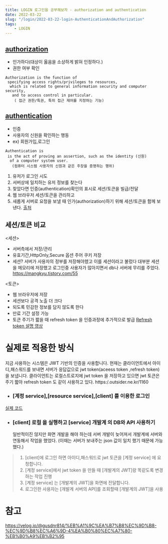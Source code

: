 ```yaml
---
title: LOGIN 로그인을 공부해보자 - authorization and authentication
date: 2022-03-22
slug: "/login/2022-03-22-login-AuthenticationAndAuthorization"
tags:
    - LOGIN
---
```


## [authorization](https://en.wikipedia.org/wiki/Authorization) 
* 인가하다(대상이 옳음을 소상하게 밝혀 인정하다.)
* 권한 여부 확인

```
Authorization is the function of
 specifying access rights/privileges to resources,
  which is related to general information security and computer security,
   and to access control in particular.
    ( 접근 권한/특권, 특히 접근 제어를 지정하는 기능)
```

## [authentication](https://en.wikipedia.org/wiki/Authentication) 
* 인증
* 사용자의 신원을 확인하는 행동
* ex) 회원가입,로그인
```
Authentication is 
 is the act of proving an assertion, such as the identity (신원)
  of a computer system user.
   (컴퓨터 시스템 사용자의 신원과 같은 주장을 증명하는 행위)
```

1. 유저가 로그인 시도
2. 서버상에 일치하는 유저 정보를 찾는다
3. 찾았다면 인증(authentication)확인의 표시로 세션/토큰을 빌급/전달 
4. 웹 브라우저 세션/토큰을 관리하고
5. 새롭게 서버로 요청을 보낼 때 인가(authorization)하기 위해 세션/토큰을 함께 보낸다.
[출처](https://fierycoding.tistory.com/69)
   
## 세션/토큰 비교

<세션>
* 서버측에서 저장/관리
* 유효기간,HttpOnly,Secure 옵션 주어 쿠키 저장
* 세션?
  서버가 사용자의 정부를 저장해야헸고 이를 세션이라고 불렀다
  대부분 세션을 메모리에 저장했고 로그인중 사용자가 많아지면서 db나 서버에 무리를 주었다.
  https://mangkyu.tistory.com/55

<토큰>
* 웹 브라우저에 저장
* 세션보다 공격 노출 더 크다
* 되도록 민감한 정보를 담지 않도록 한다
* 만료 기간 설정 가능 
* 토큰 주기가 짧을 때 refresh token 을 인증과정에 추가적으로 발급
  [Refresh token 설명 영상](https://opentutorials.org/course/3405/22010)

# 실제로 적용한 방식

지금 사용하는 시스템은 JWT 기반의 인증을 사용합니다.
현재는 클라이언트에서 아이디,패스워드를 보내면 서버가 응답값으로 jwt token(aceess token ,refresh token) 을 보냅니다.
클라이언트는 로컬스트로지에 jwt token 을 저장하고 있으면
jwt 토큰은 주기 짧아 refresh token 도 같이 사용하고 있다.
https:/.outsider.ne.kr/1160

* ### [계정 service],[resource service],[client] 를 이용한 로그인
[실제 코드](2022-02-15-login-jwtTokenCreate/)

* ### [client] 로컬 을 실행하고 [service] 개발계 의 DB와 API 사용하기
    일반적이진 않지만 화면 개발을 해야 하는데 서버 개발이 늦어져서 개발계에 서버와 연동해서 작업을 했었다.
    (이때는 서버가 보내주는 json 값이 일치 했기 때문에 가능했다.)

> 1. [client]에 로그인 하면 아이디,패스워드로 jwt 토큰을 [계정 service] 에 요청합니다.
> 2. [계정 service]에서 jwt token 을 만들 때 [개발계의 JWT]랑 똑같도록 변경하는 작업 진행
> 3. [계정 service] 는 [개발계의 JWT]을 화면에 전달합니다.
> 4. 로그인한 사용자는 [개발계 서버의 API]를 조회할때 [개발계의 JWT]을 사용


# 참고
https://velog.io/@gusdnr814/%EB%A1%9C%EA%B7%B8%EC%9D%B8-%EC%9D%B8%EC%A6%9D-4%EA%B0%80%EC%A7%80-%EB%B0%A9%EB%B2%95